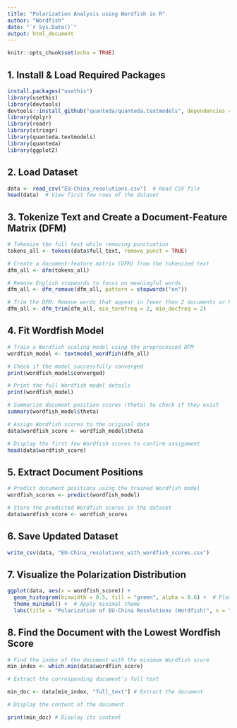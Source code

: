 ```yaml
---
title: "Polarization Analysis using Wordfish in R"
author: "Wordfish"
date: "`r Sys.Date()`"
output: html_document
---
```


```r
knitr::opts_chunk$set(echo = TRUE)
```

## 1. Install & Load Required Packages

```r
install.packages("usethis")
library(usethis)
library(devtools)
devtools::install_github("quanteda/quanteda.textmodels", dependencies = TRUE)
library(dplyr)
library(readr)
library(stringr)
library(quanteda.textmodels)
library(quanteda)
library(ggplot2)
```

## 2. Load Dataset

```r
data <- read_csv("EU-China_resolutions.csv")  # Read CSV file
head(data)  # View first few rows of the dataset
```

## 3. Tokenize Text and Create a Document-Feature Matrix (DFM)

```r
# Tokenize the full text while removing punctuation
tokens_all <- tokens(data$full_text, remove_punct = TRUE)

# Create a document-feature matrix (DFM) from the tokenized text
dfm_all <- dfm(tokens_all)

# Remove English stopwords to focus on meaningful words
dfm_all <- dfm_remove(dfm_all, pattern = stopwords("en"))

# Trim the DFM: Remove words that appear in fewer than 2 documents or have a frequency < 2
dfm_all <- dfm_trim(dfm_all, min_termfreq = 2, min_docfreq = 2)

```

## 4. Fit Wordfish Model

```r
# Train a Wordfish scaling model using the preprocessed DFM
wordfish_model <- textmodel_wordfish(dfm_all)

# Check if the model successfully converged
print(wordfish_model$converged)

# Print the full Wordfish model details
print(wordfish_model)

# Summarize document position scores (theta) to check if they exist
summary(wordfish_model$theta)

# Assign Wordfish scores to the original data
data$wordfish_score <- wordfish_model$theta

# Display the first few Wordfish scores to confirm assignment
head(data$wordfish_score)
```

## 5. Extract Document Positions

```r
# Predict document positions using the trained Wordfish model
wordfish_scores <- predict(wordfish_model)

# Store the predicted Wordfish scores in the dataset
data$wordfish_score <- wordfish_scores
```

## 6. Save Updated Dataset

```r
write_csv(data, "EU-China_resolutions_with_wordfish_scores.csv")
```

## 7. Visualize the Polarization Distribution

```r
ggplot(data, aes(x = wordfish_score)) +
  geom_histogram(binwidth = 0.5, fill = "green", alpha = 0.6) +  # Plot histogram
  theme_minimal() +  # Apply minimal theme
  labs(title = "Polarization of EU-China Resolutions (Wordfish)", x = "Wordfish Score", y = "Count")
```

## 8. Find the Document with the Lowest Wordfish Score

```r
# Find the index of the document with the minimum Wordfish score 
min_index <- which.min(data$wordfish_score)

# Extract the corresponding document's full text

min_doc <- data[min_index, "full_text"] # Extract the document

# Display the content of the document

print(min_doc) # Display its content
```